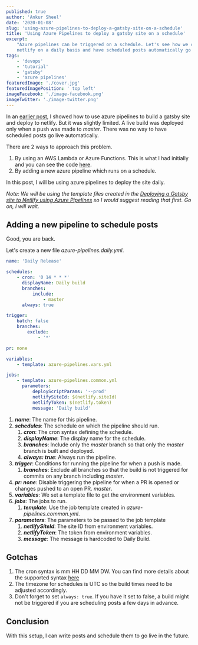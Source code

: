 ```yaml
---
published: true
author: 'Ankur Sheel'
date: '2020-01-08'
slug: 'using-azure-pipelines-to-deploy-a-gatsby-site-on-a-schedule'
title: 'Using Azure Pipelines to deploy a gatsby site on a schedule'
excerpt:
    "Azure pipelines can be triggered on a schedule. Let's see how we can use this feature to deploy our gatsby site to
    netlify on a daily basis and have scheduled posts automatically go live."
tags:
    - 'devops'
    - 'tutorial'
    - 'gatsby'
    - 'azure pipelines'
featuredImage: './cover.jpg'
featuredImagePosition: ' top left'
imageFacebook: './image-facebook.png'
imageTwitter: './image-twitter.png'
---
```


In an [earlier post](./deploying-a-gatsby-site-to-netlify-using-azure-pipelines), I showed how to use azure pipelines to
build a gatsby site and deploy to netlify. But it was slightly limited. A live build was deployed only when a push was
made to _master_. There was no way to have scheduled posts go live automatically.

There are 2 ways to approach this problem.

1. By using an AWS Lambda or Azure Functions. This is what I had initially and you can see the code
   [here](https://github.com/AnkurSheel/BlogFunctions).
1. By adding a new azure pipeline which runs on a schedule.

In this post, I will be using azure pipelines to deploy the site daily.

_Note: We will be using the template files created in the
[Deploying a Gatsby site to Netlify using Azure Pipelines](./deploying-a-gatsby-site-to-netlify-using-azure-pipelines)
so I would suggest reading that first. Go on, I will wait._

## Adding a new pipeline to schedule posts

Good, you are back.

Let's create a new file _azure-pipelines.daily.yml_.

```yaml
name: 'Daily Release'

schedules:
    - cron: '0 14 * * *'
      displayName: Daily build
      branches:
          include:
              - master
      always: true

trigger:
    batch: false
    branches:
        exclude:
            - '*'

pr: none

variables:
    - template: azure-pipelines.vars.yml

jobs:
    - template: azure-pipelines.common.yml
      parameters:
          deployScriptParams: '--prod'
          netlifySiteId: $(netlify.siteId)
          netlifyToken: $(netlify.token)
          message: 'Daily build'
```

1. **_name_**: The name for this pipeline.
1. **_schedules_**: The schedule on which the pipeline should run.
    1. **_cron_**: The cron syntax defining the schedule.
    1. **_displayName_**: The display name for the schedule.
    1. **_branches_**: Include only the _master_ branch so that only the _master_ branch is built and deployed.
    1. **_always: true_**: Always run the pipeline.
1. **_trigger_**: Conditions for running the pipeline for when a push is made.
    1. **_branches_**: Exclude all branches so that the build is not triggered for commits on any branch including
       _master_.
1. **_pr: none_**: Disable triggering the pipeline for when a PR is opened or changes pushed to an open PR. _master_.
1. **_variables_**: We set a template file to get the environment variables.
1. **_jobs_**: The jobs to run.
    1. **_template_**: Use the job template created in _azure-pipelines.common.yml_.
1. **_parameters_**: The parameters to be passed to the job template
    1. **_netlifySiteId_**: The site ID from environment variables.
    1. **_netlifyToken_**: The token from environment variables.
    1. **_message_**: The message is hardcoded to Daily Build.

## Gotchas

1. The cron syntax is mm HH DD MM DW. You can find more details about the supported syntax
   [here](https://docs.microsoft.com/en-us/azure/devops/pipelines/build/triggers?view=azure-devops&tabs=yaml#supported-cron-syntax)
1. The timezone for schedules is UTC so the build times need to be adjusted accordingly.
1. Don't forget to set `always: true`. If you have it set to false, a build might not be triggered if you are scheduling
   posts a few days in advance.

## Conclusion

With this setup, I can write posts and schedule them to go live in the future.
